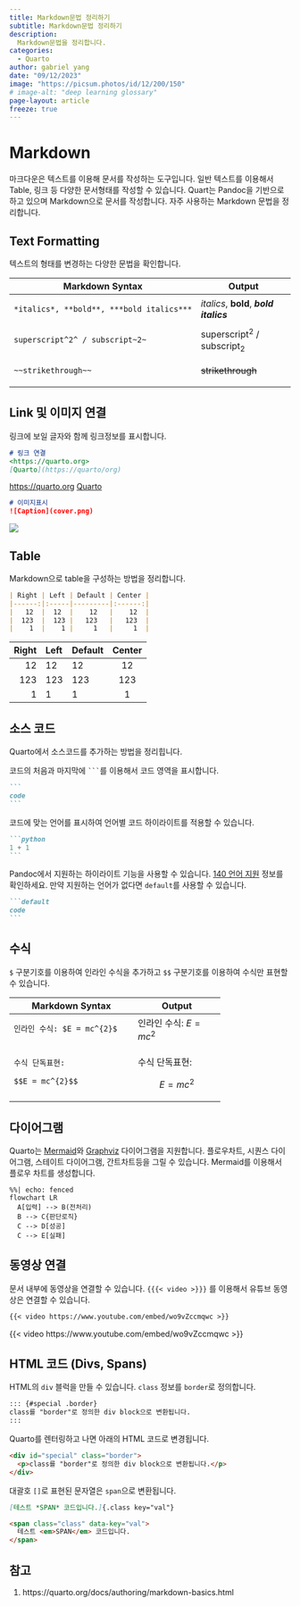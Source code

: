 ```yaml
---
title: Markdown문법 정리하기
subtitle: Markdown문법 정리하기
description:
  Markdown문법을 정리합니다.
categories:
  - Quarto
author: gabriel yang
date: "09/12/2023"
image: "https://picsum.photos/id/12/200/150"
# image-alt: "deep learning glossary"
page-layout: article
freeze: true
---
```



# Markdown

마크다운은 텍스트를 이용해 문서를 작성하는 도구입니다. 일반 텍스트를 이용해서 Table, 링크 등 다양한 문서형태를 작성할 수 있습니다. Quart는 Pandoc을 기반으로 하고 있으며 Markdown으로 문서를 작성합니다. 자주 사용하는 Markdown 문법을 정리합니다.

## Text Formatting

텍스트의 형태를 변경하는 다양한 문법을 확인합니다.

+-----------------------------------------+-----------------------------------------+
| Markdown Syntax                         | Output                                  |
+=========================================+=========================================+
| ``` markdown                            | *italics*, **bold**, ***bold italics*** |
| *italics*, **bold**, ***bold italics*** |                                         |
| ```                                     |                                         |
+-----------------------------------------+-----------------------------------------+
| ``` markdown                            | superscript^2^ / subscript~2~           |
| superscript^2^ / subscript~2~           |                                         |
| ```                                     |                                         |
+-----------------------------------------+-----------------------------------------+
| ``` markdown                            | ~~strikethrough~~                       |
| ~~strikethrough~~                       |                                         |
| ```                                     |                                         |
+-----------------------------------------+-----------------------------------------+

## Link 및 이미지 연결

링크에 보일 글자와 함께 링크정보를 표시합니다.

``` markdown
# 링크 연결
<https://quarto.org>
[Quarto](https://quarto/org)
```

<https://quarto.org> [Quarto](https://quarto/org)

``` markdown
# 이미지표시
![Caption](cover.png)
```

![](cover.jpg)

## Table

Markdown으로 table을 구성하는 방법을 정리합니다.

``` markdown
| Right | Left | Default | Center |
|------:|:-----|---------|:------:|
|   12  |  12  |    12   |    12  |
|  123  |  123 |   123   |   123  |
|    1  |    1 |     1   |     1  |
```

| Right | Left | Default | Center |
|------:|:-----|---------|:------:|
|    12 | 12   | 12      |   12   |
|   123 | 123  | 123     |  123   |
|     1 | 1    | 1       |   1    |

## 소스 코드

Quarto에서 소스코드를 추가하는 방법을 정리힙니다.

코드의 처음과 마지막에 ```` ``` ````를 이용해서 코드 영역을 표시합니다.

```` markdown
```
code
```
````

코드에 맞는 언어를 표시하여 언어별 코드 하이라이트를 적용할 수 있습니다.

```` markdown
```python
1 + 1
```
````

Pandoc에서 지원하는 하이라이트 기능을 사용할 수 있습니다. [140 언어 지원](https://github.com/jgm/skylighting/tree/master/skylighting-core/xml) 정보를 확인하세요. 만약 지원하는 언어가 없다면 `default`를 사용할 수 있습니다.

```` markdown
```default
code
```
````

## 수식

`$` 구분기호를 이용하여 인라인 수식을 추가하고 `$$` 구분기호를 이용하여 수식만 표현할 수 있습니다.

+---------------------------+-------------------------+
| Markdown Syntax           | Output                  |
+===========================+=========================+
| ``` markdown              | 인라인 수식: $E=mc^{2}$ |
| 인라인 수식: $E = mc^{2}$ |                         |
| ```                       |                         |
+---------------------------+-------------------------+
| ``` markdown              | 수식 단독표현:          |
| 수식 단독표현:            |                         |
|                           | $$E = mc^{2}$$          |
| $$E = mc^{2}$$            |                         |
| ```                       |                         |
+---------------------------+-------------------------+

## 다이어그램

Quarto는 [Mermaid](https://mermaid-js.github.io/mermaid/#/)와 [Graphviz](https://graphviz.org/) 다이어그램을 지원합니다. 플로우차트, 시퀀스 다이어그램, 스테이트 다이어그램, 간트차트등을 그릴 수 있습니다. Mermaid를 이용해서 플로우 차트를 생성합니다.

```mermaid
%%| echo: fenced
flowchart LR
  A[입력] --> B(전처리)
  B --> C{판단로직}
  C --> D[성공]
  C --> E[실패]
```

## 동영상 연결

문서 내부에 동영상을 연결할 수 있습니다. `{{{< video >}}}` 를 이용해서 유튜브 동영상은 연결할 수 있습니다.

``` .markdown
{{< video https://www.youtube.com/embed/wo9vZccmqwc >}}
```

{{< video https://www.youtube.com/embed/wo9vZccmqwc >}}

## HTML 코드 (Divs,  Spans)

HTML의 `div` 블럭을 만들 수 있습니다. `class` 정보를 `border`로 정의합니다.

``` markdown
::: {#special .border}
class를 "border"로 정의한 div block으로 변환됩니다.
:::
```

Quarto를 렌터링하고 나면 아래의 HTML 코드로 변경됩니다.

``` html
<div id="special" class="border">
  <p>class를 "border"로 정의한 div block으로 변환됩니다.</p>
</div>
```

대괄호 `[]`로 표현된 문자열은 `span`으로 변환됩니다.

``` markdown
[테스트 *SPAN* 코드입니다.]{.class key="val"}
```

``` html
<span class="class" data-key="val">
  테스트 <em>SPAN</em> 코드입니다.
</span>
```



## 참고

1.  https://quarto.org/docs/authoring/markdown-basics.html
